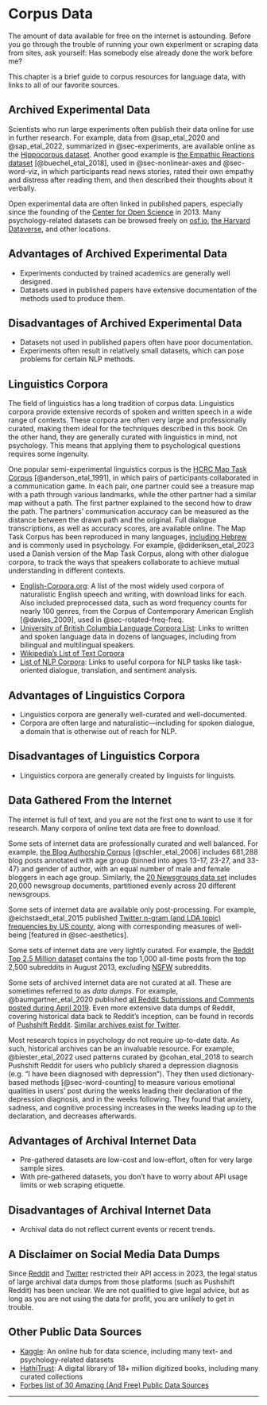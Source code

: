 # Corpus Data {#sec-corpora}

The amount of data available for free on the internet is astounding. Before you go through the trouble of running your own experiment or scraping data from sites, ask yourself: Has somebody else already done the work before me?

This chapter is a brief guide to corpus resources for language data, with links to all of our favorite sources.

## Archived Experimental Data

Scientists who run large experiments often publish their data online for use in further research. For example, data from @sap_etal_2020 and @sap_etal_2022, summarized in @sec-experiments, are available online as the [Hippocorpus dataset](https://www.microsoft.com/en-us/download/details.aspx?id=105291). Another good example is [the Empathic Reactions dataset](https://github.com/wwbp/empathic_reactions) [@buechel_etal_2018], used in @sec-nonlinear-axes and @sec-word-viz, in which participants read news stories, rated their own empathy and distress after reading them, and then described their thoughts about it verbally.

Open experimental data are often linked in published papers, especially since the founding of the [Center for Open Science](https://en.wikipedia.org/wiki/Center_for_Open_Science#Open_Science_Framework) in 2013. Many psychology-related datasets can be browsed freely on [osf.io](https://osf.io), [the Harvard Dataverse](https://dataverse.harvard.edu/), and other locations. 

::: {.callout-tip icon="false"}
## Advantages of Archived Experimental Data

-   Experiments conducted by trained academics are generally well designed.
-   Datasets used in published papers have extensive documentation of the methods used to produce them.
:::

::: {.callout-important icon="false"}
## Disadvantages of Archived Experimental Data

-   Datasets not used in published papers often have poor documentation.
-   Experiments often result in relatively small datasets, which can pose problems for certain NLP methods.
:::

## Linguistics Corpora

The field of linguistics has a long tradition of corpus data. Linguistics corpora provide extensive records of spoken and written speech in a wide range of contexts. These corpora are often very large and professionally curated, making them ideal for the techniques described in this book. On the other hand, they are generally curated with linguistics in mind, not psychology. This means that applying them to psychological questions requires some ingenuity.

One popular semi-experimental linguistics corpus is the [HCRC Map Task Corpus](https://groups.inf.ed.ac.uk/maptask/) [@anderson_etal_1991], in which pairs of participants collaborated in a communication game. In each pair, one partner could see a treasure map with a path through various landmarks, while the other partner had a similar map without a path. The first partner explained to the second how to draw the path. The partners' communication accuracy can be measured as the distance between the drawn path and the original. Full dialogue transcriptions, as well as accuracy scores, are available online. The Map Task Corpus has been reproduced in many languages, [including Hebrew](http://www.openu.ac.il/en/academicstudies/matacop/) and is commonly used in psychology. For example, @dideriksen_etal_2023 used a Danish version of the Map Task Corpus, along with other dialogue corpora, to track the ways that speakers collaborate to achieve mutual understanding in different contexts.

-   [English-Corpora.org](https://www.english-corpora.org): A list of the most widely used corpora of naturalistic English speech and writing, with download links for each. Also included preprocessed data, such as word frequency counts for nearly 100 genres, from the Corpus of Contemporary American English [@davies_2009], used in @sec-rotated-freq-freq.
-   [University of British Columbia Language Corpora List](https://guides.library.ubc.ca/c.php?g=306932&p=2051153): Links to written and spoken language data in dozens of languages, including from bilingual and multilingual speakers.
- [Wikipedia's List of Text Corpora](https://en.wikipedia.org/wiki/List_of_text_corpora)
- [List of NLP Corpora](https://github.com/jojonki/NLP-Corpora#dialog-task-oriented): Links to useful corpora for NLP tasks like task-oriented dialogue, translation, and sentiment analysis.

::: {.callout-tip icon="false"}
## Advantages of Linguistics Corpora

-   Linguistics corpora are generally well-curated and well-documented. 
-   Corpora are often large and naturalistic---including for spoken dialogue, a domain that is otherwise out of reach for NLP. 
:::

::: {.callout-important icon="false"}
## Disadvantages of Linguistics Corpora

-   Linguistics corpora are generally created by linguists for linguists.
:::

## Data Gathered From the Internet

The internet is full of text, and you are not the first one to want to use it for research. Many corpora of online text data are free to download. 

Some sets of internet data are professionally curated and well balanced. For example, [the Blog Authorship Corpus](https://u.cs.biu.ac.il/~koppel/BlogCorpus.htm) [@schler_etal_2006] includes 681,288 blog posts annotated with age group (binned into ages 13-17, 23-27, and 33-47) and gender of author, with an equal number of male and female bloggers in each age group. Similarly, the [20 Newsgroups data set](http://qwone.com/~jason/20Newsgroups/) includes 20,000 newsgroup documents, partitioned evenly across 20 different newsgroups.

Some sets of internet data are available only post-processing. For example, @eichstaedt_etal_2015 published [Twitter n-gram (and LDA topic) frequencies by US county](https://osf.io/rt6w2/files/osfstorage), along with corresponding measures of well-being [featured in @sec-aesthetics].

Some sets of internet data are very lightly curated. For example, the [Reddit Top 2.5 Million dataset](https://github.com/umbrae/reddit-top-2.5-million/tree/master) contains the top 1,000 all-time posts from the top 2,500 subreddits in August 2013, excluding [NSFW](https://en.wikipedia.org/wiki/Not_safe_for_work) subreddits.

Some sets of archived internet data are not curated at all. These are sometimes referred to as _data dumps_. For example, @baumgartner_etal_2020 published [all Reddit Submissions and Comments posted during April 2019](https://zenodo.org/records/3608135). Even more extensive data dumps of Reddit, covering historical data back to Reddit's inception, can be found in records of [Pushshift Reddit](https://the-eye.eu/redarcs/). [Similar archives exist for Twitter](https://archive.org/details/twitterstream). 

Most research topics in psychology do not require up-to-date data. As such, historical archives can be an invaluable resource. For example, @biester_etal_2022 used patterns curated by @cohan_etal_2018 to search Pushshift Reddit for users who publicly shared a depression diagnosis (e.g. "I have been diagnosed with depression"). They then used dictionary-based methods [@sec-word-counting] to measure various emotional qualities in users' post during the weeks leading their declaration of the depression diagnosis, and in the weeks following. They found that anxiety, sadness, and cognitive processing increases in the weeks leading up to the declaration, and decreases afterwards.

::: {.callout-tip icon="false"}
## Advantages of Archival Internet Data

-   Pre-gathered datasets are low-cost and low-effort, often for very large sample sizes.
-   With pre-gathered datasets, you don't have to worry about API usage limits or web scraping etiquette.
:::

::: {.callout-important icon="false"}
## Disadvantages of Archival Internet Data

-   Archival data do not reflect current events or recent trends.
:::

::: {.callout-important}
## A Disclaimer on Social Media Data Dumps

Since [Reddit](https://www.theverge.com/2023/6/5/23749188/reddit-subreddit-private-protest-api-changes-apollo-charges) and [Twitter](https://www.wired.com/story/twitter-data-api-prices-out-nearly-everyone/) restricted their API access in 2023, the legal status of large archival data dumps from those platforms (such as Pushshift Reddit) has been unclear. We are not qualified to give legal advice, but as long as you are not using the data for profit, you are unlikely to get in trouble. 
:::

## Other Public Data Sources

- [Kaggle](https://www.kaggle.com): An online hub for data science, including many text- and psychology-related datasets
- [HathiTrust](https://www.hathitrust.org/the-collection/): A digital library of 18+ million digitized books, including many curated collections
- [Forbes list of 30 Amazing (And Free) Public Data Sources](https://www.forbes.com/sites/bernardmarr/2018/02/26/big-data-and-ai-30-amazing-and-free-public-data-sources-for-2018/?sh=7fbffcc45f8a) 

------------------------------------------------------------------------
